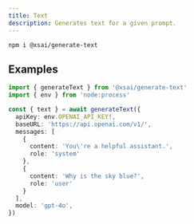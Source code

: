 ```yaml
---
title: Text
description: Generates text for a given prompt.
---
```



<PkgSizeBadge pkg="@xsai/generate-text" />

```package-install
npm i @xsai/generate-text
```

## Examples

```ts twoslash
import { generateText } from '@xsai/generate-text'
import { env } from 'node:process'

const { text } = await generateText({
  apiKey: env.OPENAI_API_KEY!,
  baseURL: 'https://api.openai.com/v1/',
  messages: [
    {
      content: 'You\'re a helpful assistant.',
      role: 'system'
    },
    {
      content: 'Why is the sky blue?',
      role: 'user'
    }
  ],
  model: 'gpt-4o',
})
```
